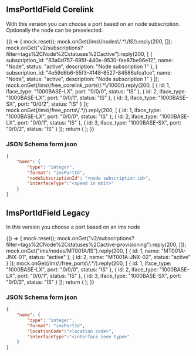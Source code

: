 

<Meta title="Uniforms/ImsPortIdField" component={ImsPortIdField} />

## ImsPortIdField Corelink

With this version you can choose a port based on an node subscription. Optionally the node can be preselected.

<Story name="ImsPortIdFieldCorelink">
    {() => {
        mock.reset();
        mock.onGet(/ims\/nodes\/.*\/IS/).reply(200, []);
        mock.onGet("v2/subscriptions?filter=tags%2CNode%2Cstatuses%2Cactive").reply(200, [
            {
                subscription_id: "83a0d757-695f-440e-9530-fae87be96e12",
                name: "Node",
                status: "active",
                description: "Node subscription 1"
            },
            {
                subscription_id: "4e59d6b6-55f3-4148-8527-84586afca1ce",
                name: "Node",
                status: "active",
                description: "Node subscription 1"
            }
        ]);
        mock.onGet(/ims\/free_corelink_ports\/.*\/1000/).reply(200, [
            { id: 1, iface_type: "1000BASE-LX", port: "0/0/0", status: "IS" },
            { id: 2, iface_type: "1000BASE-LX", port: "0/0/1", status: "IS" },
            { id: 3, iface_type: "1000BASE-SX", port: "0/0/2", status: "IS" }
        ]);
        mock.onGet(/ims\/free_ports\/.*/).reply(200, [
            { id: 1, iface_type: "1000BASE-LX", port: "0/0/0", status: "IS" },
            { id: 2, iface_type: "1000BASE-LX", port: "0/0/1", status: "IS" },
            { id: 3, iface_type: "1000BASE-SX", port: "0/0/2", status: "IS" }
        ]);
        return (
            <UserInputContainer
                stepUserInput={createForm({
                    name: {
                        type: "integer",
                        format: "imsPortId",
                        interfaceType: "1000",
                        nodeSubscriptionId: boolean("Filter on node subscription", false)
                            ? "83a0d757-695f-440e-9530-fae87be96e12"
                            : undefined
                    }
                })}
            />
        );
    }}
</Story>

### JSON Schema form json

```Json
{
    "name": {
        "type": "integer",
        "format": "imsPortId",
        "nodeSubscriptionId": "<node subscription id>",
        "interfaceType":"<speed in mbit>"
    }
}
```

## ImsPortIdField Legacy

In this version you choose a port based on an ims node

<Story name="ImsPortIdFieldLegacy">
    {() => {
        mock.reset();
        mock.onGet("v2/subscriptions?filter=tags%2CNode%2Cstatuses%2Cactive-provisioning").reply(200, []);
        mock.onGet("ims/nodes/MT001A/IS").reply(200, [
            {
                id: 1,
                name: "MT001A-JNX-01",
                status: "active"
            },
            {
                id: 2,
                name: "MT001A-JNX-02",
                status: "active"
            }
        ]);
        mock.onGet(/ims\/free_ports\/.*/).reply(200, [
            { id: 1, iface_type: "1000BASE-LX", port: "0/0/0", status: "IS" },
            { id: 2, iface_type: "1000BASE-LX", port: "0/0/1", status: "IS" },
            { id: 3, iface_type: "1000BASE-SX", port: "0/0/2", status: "IS" }
        ]);
        return (
            <UserInputContainer
                stepUserInput={createForm({
                    name: {
                        type: "integer",
                        format: "imsPortId",
                        locationCode: "MT001A",
                        interfaceType: "1000BASE-LX"
                    }
                })}
            />
        );
    }}
</Story>

### JSON Schema form json

```Json
{
    "name": {
        "type": "integer",
        "format": "imsPortId",
        "locationCode":"<location code>",
        "interfaceType":"<interface ieee type>"
    }
}
```
